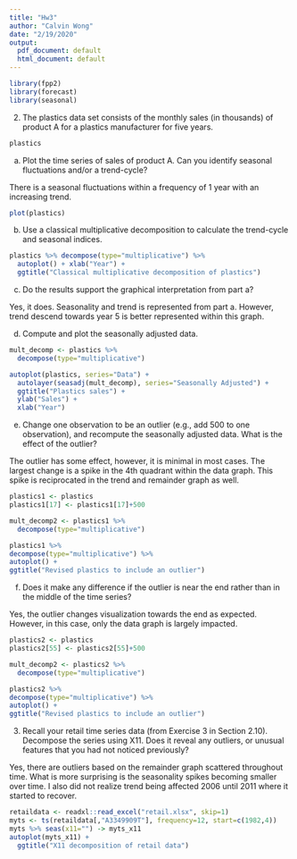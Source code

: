 ```yaml
---
title: "Hw3"
author: "Calvin Wong"
date: "2/19/2020"
output:
  pdf_document: default
  html_document: default
---
```


```r
library(fpp2)
library(forecast)
library(seasonal)
```

2. The plastics data set consists of the monthly sales (in thousands) of product A for a plastics manufacturer for five years.

```r
plastics
```

a) Plot the time series of sales of product A. Can you identify seasonal fluctuations and/or a trend-cycle?

There is a seasonal fluctuations within a frequency of 1 year with an increasing trend.

```r
plot(plastics)
```

b) Use a classical multiplicative decomposition to calculate the trend-cycle and seasonal indices.

```r
plastics %>% decompose(type="multiplicative") %>% 
  autoplot() + xlab("Year") +
  ggtitle("Classical multiplicative decomposition of plastics")
```

c) Do the results support the graphical interpretation from part a?

Yes, it does. Seasonality and trend is represented from part a. However, trend descend towards year 5 is better represented within this graph.

d) Compute and plot the seasonally adjusted data.

```r
mult_decomp <- plastics %>%
  decompose(type="multiplicative")

autoplot(plastics, series="Data") +
  autolayer(seasadj(mult_decomp), series="Seasonally Adjusted") +
  ggtitle("Plastics sales") + 
  ylab("Sales") +
  xlab("Year")
```

e) Change one observation to be an outlier (e.g., add 500 to one observation), and recompute the seasonally adjusted data. What is the effect of the outlier?

The outlier has some effect, however, it is minimal in most cases. The largest change is a spike in the 4th quadrant within the data graph. This spike is reciprocated in the trend and remainder graph as well.

```r
plastics1 <- plastics
plastics1[17] <- plastics1[17]+500

mult_decomp2 <- plastics1 %>%
  decompose(type="multiplicative") 

plastics1 %>%
decompose(type="multiplicative") %>% 
autoplot() + 
ggtitle("Revised plastics to include an outlier")
```

f) Does it make any difference if the outlier is near the end rather than in the middle of the time series?

Yes, the outlier changes visualization towards the end as expected. However, in this case, only the data graph is largely impacted.

```r
plastics2 <- plastics
plastics2[55] <- plastics2[55]+500

mult_decomp2 <- plastics2 %>%
  decompose(type="multiplicative") 

plastics2 %>%
decompose(type="multiplicative") %>% 
autoplot() + 
ggtitle("Revised plastics to include an outlier")
```

3. Recall your retail time series data (from Exercise 3 in Section 2.10). Decompose the series using X11. Does it reveal any outliers, or unusual features that you had not noticed previously?

Yes, there are outliers based on the remainder graph scattered throughout time. What is more surprising is the seasonality spikes becoming smaller over time. I also did not realize trend being affected 2006 until 2011 where it started to recover. 

```r
retaildata <- readxl::read_excel("retail.xlsx", skip=1)
myts <- ts(retaildata[,"A3349909T"], frequency=12, start=c(1982,4))
myts %>% seas(x11="") -> myts_x11
autoplot(myts_x11) +
  ggtitle("X11 decomposition of retail data")
```

